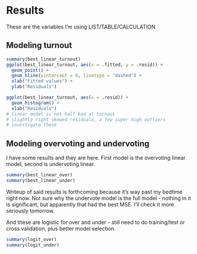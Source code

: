 # Results {#results}

These are the variables I'm using LIST/TABLE/CALCULATION

## Modeling turnout

```r
summary(best_linear_turnout)
ggplot(best_linear_turnout, aes(x = .fitted, y = .resid)) +
  geom_point() +
  geom_hline(yintercept = 0, linetype = "dashed") +
  xlab("Fitted values") +
  ylab("Residuals")

ggplot(best_linear_turnout, aes(x = .resid)) +
  geom_histogram() +
  xlab("Residuals")
# linear model is not half bad at turnout
# slightly right skewed residuals, a few super high outliers
# investigate these
```

## Modeling overvoting and undervoting

I have some results and they are here. First model is the overvoting linear model, second is undervoting linear.

```r
summary(best_linear_over)
summary(best_linear_under)
```

Writeup of said results is forthcoming because it's way past my bedtime right now. Not sure why the undervote model is the full model - nothing in it is significant, but apparently that had the best MSE. I'll check it more seriously tomorrow.

And these are logistic for over and under - still need to do training/test or cross validation, plus better model selection.

```r
summary(logit_over)
summary(logit_under)
```

